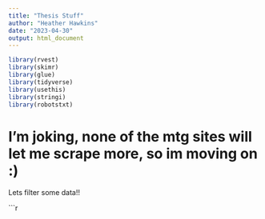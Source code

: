 ```yaml
---
title: "Thesis Stuff"
author: "Heather Hawkins"
date: "2023-04-30"
output: html_document
---
```


```r
library(rvest)
library(skimr)
library(glue)
library(tidyverse) 
library(usethis)
library(stringi)
library(robotstxt)
```

# I'm joking, none of the mtg sites will let me scrape more, so im moving on :)

Lets filter some data!!

```r


